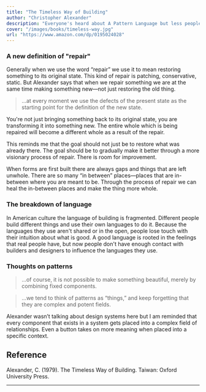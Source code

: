 ```yaml
---
title: "The Timeless Way of Building"
author: "Christopher Alexander"
description: "Everyone's heard about A Pattern Language but less people seem to have read this inspiring book. It's a philosophical look at a theory of building revolving around life, beauty, and wholeness. It changed the way I see the world."
cover: "/images/books/timeless-way.jpg"
url: "https://www.amazon.com/dp/0195024028"
---
```


### A new definition of "repair"

Generally when we use the word “repair” we use it to mean restoring something to its original state. This kind of repair is patching, conservative, static. But Alexander says that when we repair something we are at the same time making something new—not just restoring the old thing.

<Blockquote>
  ...at every moment we use the defects of the present state as the starting
  point for the definition of the new state.
</Blockquote>

You're not just bringing something back to its original state, you are transforming it into something new. The entire whole which is being repaired will become a different whole as a result of the repair.

This reminds me that the goal should not just be to restore what was already there. The goal should be to gradually make it better through a more visionary process of repair. There is room for improvement.

When forms are first built there are always gaps and things that are left unwhole. There are so many “in between” places—places that are in-between where you are meant to be. Through the process of repair we can heal the in-between places and make the thing more whole.

### The breakdown of language

In American culture the language of building is fragmented. Different people build different things and use their own languages to do it. Because the languages they use aren't shared or in the open, people lose touch with their intuition about what is good. A good language is rooted in the feelings that real people have, but now people don't have enough contact with builders and designers to influence the languages they use.

### Thoughts on patterns

<Blockquote>
  ...of course, it is not possible to make something beautiful, merely by
  combining fixed components.
</Blockquote>

<Blockquote>
  ...we tend to think of patterns as “things,” and keep forgetting that they are
  complex and potent fields.
</Blockquote>

Alexander wasn’t talking about design systems here but I am reminded that every component that exists in a system gets placed into a complex field of relationships. Even a button takes on more meaning when placed into a specific context.

<HrSection />

## Reference

Alexander, C. (1979). The Timeless Way of Building. Taiwan: Oxford University Press.

---
